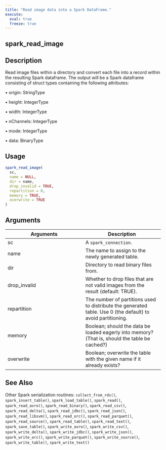 ```yaml
---
title: "Read image data into a Spark DataFrame."
execute:
  eval: true
  freeze: true
---
```


## spark_read_image

## Description

Read image files within a directory and convert each file into a record within the resulting Spark dataframe. The output will be a Spark dataframe consisting of struct types containing the following attributes: 



 • origin: StringType 



 • height: IntegerType 



 • width: IntegerType 



 • nChannels: IntegerType 



 • mode: IntegerType 



 • data: BinaryType


## Usage
```r
spark_read_image(
  sc,
  name = NULL,
  dir = name,
  drop_invalid = TRUE,
  repartition = 0,
  memory = TRUE,
  overwrite = TRUE
)
```

## Arguments
|Arguments|Description|
|---|---|
| sc | A `spark_connection`. |
| name | The name to assign to the newly generated table. |
| dir | Directory to read binary files from. |
| drop_invalid | Whether to drop files that are not valid images from the result (default: TRUE). |
| repartition | The number of partitions used to distribute the generated table. Use 0 (the default) to avoid partitioning. |
| memory | Boolean; should the data be loaded eagerly into memory? (That is, should the table be cached?) |
| overwrite | Boolean; overwrite the table with the given name if it already exists? |







## See Also
Other Spark serialization routines: `collect_from_rds()`, `spark_insert_table()`, `spark_load_table()`, `spark_read()`, `spark_read_avro()`, `spark_read_binary()`, `spark_read_csv()`, `spark_read_delta()`, `spark_read_jdbc()`, `spark_read_json()`, `spark_read_libsvm()`, `spark_read_orc()`, `spark_read_parquet()`, `spark_read_source()`, `spark_read_table()`, `spark_read_text()`, `spark_save_table()`, `spark_write_avro()`, `spark_write_csv()`, `spark_write_delta()`, `spark_write_jdbc()`, `spark_write_json()`, `spark_write_orc()`, `spark_write_parquet()`, `spark_write_source()`, `spark_write_table()`, `spark_write_text()`

